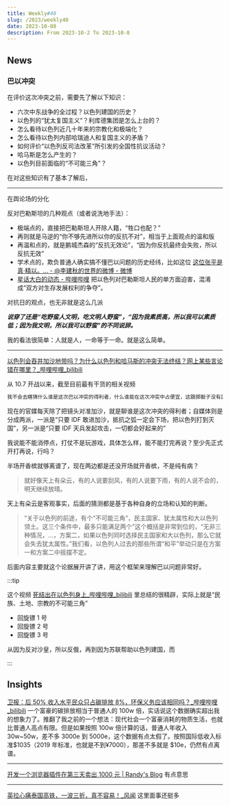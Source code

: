 ```yaml
---
title: Weekly#40
slug: /2023/weekly40
date: 2023-10-08
description: From 2023-10-2 To 2023-10-8
---
```





## News

### 巴以冲突

在评价这次冲突之前，需要先了解以下知识：

- 六次中东战争的全过程？以色列建国的历史？
- 以色列的“犹太复国主义”？利库德集团是怎么上台的？
- 怎么看待以色列近几十年来的宗教化和极端化？
- 怎么看待以色列内部哈瑞迪人和复国主义的矛盾？
- 如何评价“以色列反司法改革”所引发的全国性抗议活动？
- 哈马斯是怎么产生的？
- 以色列目前面临的“不可能三角”？


在对这些知识有了基本了解后，


---

在舆论场的分化

反对巴勒斯坦的几种观点（或者说洗地手法）：

- 极端点的，直接把巴勒斯坦人开除人籍，“牲口也配？”
- 再则就是马逆的“你不够先进所以你的反抗不对”，相当于上面观点的温和版
- 再温和点的，就是鹏城杰森的“反抗无效论”，“因为你反抗最终会失败，所以反抗无效”
- 学术点的，欺负普通人确实搞不懂巴以问题的历史经纬，比如这位 [这位张平是真·精以。... - @李建秋的世界的微博 - 微博](https://weibo.com/1687813073/NnN8C8tcr#comment)
- [星话大白的动态 - 哔哩哔哩](https://t.bilibili.com/852290346709680149) 把以色列对巴勒斯坦人民的单方面迫害，混淆成“双方对生存发展权利的争夺”。

对抗日的观点，也无非就是这么几派

***说穿了还是“吃野蛮人文明，吃文明人野蛮”，“因为我素质高，所以我可以素质低；因为我文明，所以我可以野蛮”的不同说辞。***

我的看法很简单：人就是人，一命等于一命。就是这么简单。


---



[以色列会吞并加沙地带吗？为什么以色列和哈马斯的冲突无法终结？网上某些言论错在哪里？_哔哩哔哩_bilibili](https://www.bilibili.com/video/BV1Rc411f7q4/)

从 10.7 开战以来，截至目前最有干货的相关视频

```markdown
我不会去瞎猜什么谁是这次巴以冲突的得利者，什么谁能在这次冲突中占便宜，这跟掷骰子没有区别，尽管它很吸引围观群众，重要的不是老胡是这次冲突的最大得利者，这个东西是不好说的，今天看好像他的支持率一下子很高，实际上...
```

现在的官媒每天除了把镜头对准加沙，就是聊谁是这次冲突的得利者；自媒体则是分成两派，一派是“只要 IDF 敢进加沙，抵抗之弧一定会下场，把以色列打到灭国”，另一派是“只要 IDF 天兵发起攻击，一切都会好起来的”

我说能不能消停点，打仗不是玩游戏，具体怎么样，能不能打完再说？至少先正式开打再说，行吗？

半场开香槟就够离谱了，现在两边都是还没开场就开香槟，不是纯有病？

> 就好像天上有朵云，有的人说要刮风，有的人说要下雨，有的人说不会的，明天继续放晴。

天上有朵云是客观事实，后面的猜测都是基于各种自身的立场和认知的判断。

> “关于以色列的前途，有个“不可能三角”，民主国家、犹太属性和大以色列领土。这三个条件中，最多只能满足两个”这个概括是非常到位的，“无非三种情况，...，方案二，如果以色列同时选择民主国家和大以色列，那么它就会失去犹太属性。”我们看，以色列人过去的那些所谓“和平”举动只是在方案一和方案二中摇摆不定。

后面内容主要就这个论据展开讲了讲，用这个框架来理解巴以问题非常好。

:::tip

这个视频 [死结出在以色列身上_哔哩哔哩_bilibili](https://www.bilibili.com/video/BV1j84y197E4/) 里总结的很精辟，实际上就是“民族、土地、宗教的不可能三角”

- 回旋镖 1 号
- 回旋镖 2 号
- 回旋镖 3 号

从因为反对沙皇，所以反俄，再到因为苏联帮助以色列建国，而

:::









## Insights


[卫报：后 50% 收入水平民众只占碳排放 8%，环保义务应该相同吗？_哔哩哔哩_bilibili](https://www.bilibili.com/video/BV1594y1J7fQ/) 一个富豪的碳排放相当于普通人的 100w 倍，实话说这个数据确实超出我的想象力了。推翻了我之前的一个想法：现代社会一个富豪消耗的物质生活，也就比普通人高点有限。但是如果按照 100w 倍计算的话，普通人年收入 30w~50w，差不多 3000e 到 5000e，这个数据有点太假了。按照国际低收入标准$1035（2019 年标准，也就是不到¥7000），那差不多就是 $10e，仍然有点离谱。



---

[开发一个浏览器插件在第三天卖出 1000 元 | Randy's Blog](https://lutaonan.com/blog/my-extension-sold-1k-yuan/) 有点意思




---


[英拉心痛泰国高铁，一波三折，真不容易！_风闻](https://user.guancha.cn/main/content?id=1096236) 这里面事还挺多




